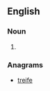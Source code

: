 ==English==

===Noun===
{{en-noun}}

# {{alternative spelling of|ifrit}}

===Anagrams===
* [[treife#English|treife]]
